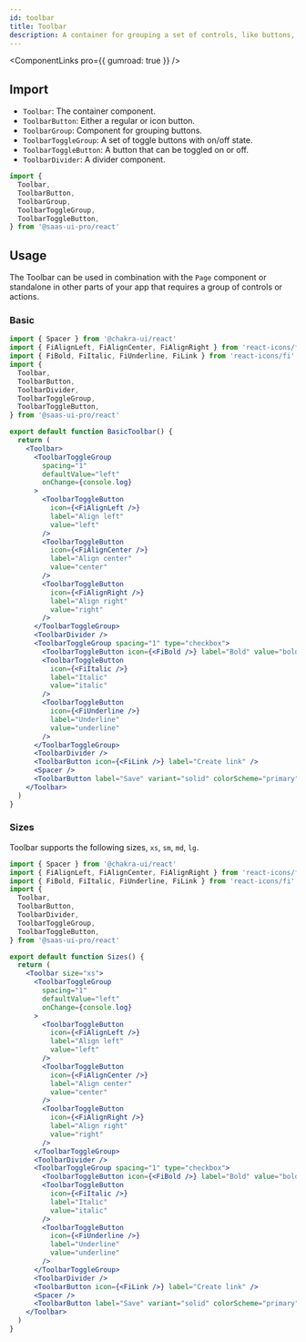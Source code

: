 ```yaml
---
id: toolbar
title: Toolbar
description: A container for grouping a set of controls, like buttons, toggles or menus.
---
```


<ComponentLinks pro={{ gumroad: true }} />

## Import

- `Toolbar`: The container component.
- `ToolbarButton`: Either a regular or icon button.
- `ToolbarGroup`: Component for grouping buttons.
- `ToolbarToggleGroup`: A set of toggle buttons with on/off state.
- `ToolbarToggleButton`: A button that can be toggled on or off.
- `ToolbarDivider`: A divider component.

```ts
import {
  Toolbar,
  ToolbarButton,
  ToolbarGroup,
  ToolbarToggleGroup,
  ToolbarToggleButton,
} from '@saas-ui-pro/react'
```

## Usage

The Toolbar can be used in combination with the `Page` component or standalone in other parts of your app that requires a group of controls or actions.

### Basic

```jsx
import { Spacer } from '@chakra-ui/react'
import { FiAlignLeft, FiAlignCenter, FiAlignRight } from 'react-icons/fi'
import { FiBold, FiItalic, FiUnderline, FiLink } from 'react-icons/fi'
import {
  Toolbar,
  ToolbarButton,
  ToolbarDivider,
  ToolbarToggleGroup,
  ToolbarToggleButton,
} from '@saas-ui-pro/react'

export default function BasicToolbar() {
  return (
    <Toolbar>
      <ToolbarToggleGroup
        spacing="1"
        defaultValue="left"
        onChange={console.log}
      >
        <ToolbarToggleButton
          icon={<FiAlignLeft />}
          label="Align left"
          value="left"
        />
        <ToolbarToggleButton
          icon={<FiAlignCenter />}
          label="Align center"
          value="center"
        />
        <ToolbarToggleButton
          icon={<FiAlignRight />}
          label="Align right"
          value="right"
        />
      </ToolbarToggleGroup>
      <ToolbarDivider />
      <ToolbarToggleGroup spacing="1" type="checkbox">
        <ToolbarToggleButton icon={<FiBold />} label="Bold" value="bold" />
        <ToolbarToggleButton
          icon={<FiItalic />}
          label="Italic"
          value="italic"
        />
        <ToolbarToggleButton
          icon={<FiUnderline />}
          label="Underline"
          value="underline"
        />
      </ToolbarToggleGroup>
      <ToolbarDivider />
      <ToolbarButton icon={<FiLink />} label="Create link" />
      <Spacer />
      <ToolbarButton label="Save" variant="solid" colorScheme="primary" />
    </Toolbar>
  )
}
```

### Sizes

Toolbar supports the following sizes, `xs`, `sm`, `md`, `lg`.

```jsx
import { Spacer } from '@chakra-ui/react'
import { FiAlignLeft, FiAlignCenter, FiAlignRight } from 'react-icons/fi'
import { FiBold, FiItalic, FiUnderline, FiLink } from 'react-icons/fi'
import {
  Toolbar,
  ToolbarButton,
  ToolbarDivider,
  ToolbarToggleGroup,
  ToolbarToggleButton,
} from '@saas-ui-pro/react'

export default function Sizes() {
  return (
    <Toolbar size="xs">
      <ToolbarToggleGroup
        spacing="1"
        defaultValue="left"
        onChange={console.log}
      >
        <ToolbarToggleButton
          icon={<FiAlignLeft />}
          label="Align left"
          value="left"
        />
        <ToolbarToggleButton
          icon={<FiAlignCenter />}
          label="Align center"
          value="center"
        />
        <ToolbarToggleButton
          icon={<FiAlignRight />}
          label="Align right"
          value="right"
        />
      </ToolbarToggleGroup>
      <ToolbarDivider />
      <ToolbarToggleGroup spacing="1" type="checkbox">
        <ToolbarToggleButton icon={<FiBold />} label="Bold" value="bold" />
        <ToolbarToggleButton
          icon={<FiItalic />}
          label="Italic"
          value="italic"
        />
        <ToolbarToggleButton
          icon={<FiUnderline />}
          label="Underline"
          value="underline"
        />
      </ToolbarToggleGroup>
      <ToolbarDivider />
      <ToolbarButton icon={<FiLink />} label="Create link" />
      <Spacer />
      <ToolbarButton label="Save" variant="solid" colorScheme="primary" />
    </Toolbar>
  )
}
```
